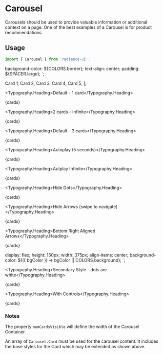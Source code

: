 
<Meta title="Carousel" component={Carousel} />

# Carousel

Carousels should be used to provide valuable information or additional context on a page. One of the best examples of a Carousel is for product recommendations.

## Usage

```jsx
import { Carousel } from 'radiance-ui';
```

<ArgsTable of={Carousel} />

  background-color: ${COLORS.border};
  text-align: center;
  padding: ${SPACER.large};
`;

  <Card key={1}>Card 1</Card>,
  <Card key={2}>Card 2</Card>,
  <Card key={3}>Card 3</Card>,
  <Card key={4}>Card 4</Card>,
  <Card key={5}>Card 5</Card>,
];

<Typography.Heading>Default - 1 card</Typography.Heading>

<Canvas>
  <Story name="1 card">
    <Carousel numCardsVisible={1}>{cards}</Carousel>
  </Story>
</Canvas>

<Typography.Heading>2 cards - Infinite</Typography.Heading>

<Canvas>
  <Story name="2 cards + infinite">
    <Carousel numCardsVisible={2} infinite>
      {cards}
    </Carousel>
  </Story>
</Canvas>

<Typography.Heading>Default - 3 cards</Typography.Heading>

<Canvas>
  <Story name="3 cards">
    <Carousel numCardsVisible={3}>{cards}</Carousel>
  </Story>
</Canvas>

<Typography.Heading>Autoplay (5 seconds)</Typography.Heading>

<Canvas>
  <Story name="autoplay">
    <Carousel numCardsVisible={1} autoplay>
      {cards}
    </Carousel>
  </Story>
</Canvas>

<Typography.Heading>Autplay Infinite</Typography.Heading>

<Canvas>
  <Story name="autoplay infinite">
    <Carousel numCardsVisible={1} autoplay infinite>
      {cards}
    </Carousel>
  </Story>
</Canvas>

<Typography.Heading>Hide Dots</Typography.Heading>

<Canvas>
  <Story name="Hide Dots">
    <Carousel numCardsVisible={1} hideDots>
      {cards}
    </Carousel>
  </Story>
</Canvas>

<Typography.Heading>Hide Arrows (swipe to navigate)</Typography.Heading>

<Canvas>
  <Story name="Hide Arrows (Swipe Navigation)">
    <Carousel numCardsVisible={1} hideArrows>
      {cards}
    </Carousel>
  </Story>
</Canvas>

<Typography.Heading>Bottom Right Aligned Arrows</Typography.Heading>

<Canvas>
  <Story name="Bottom Right Aligned Arrows">
    <Carousel numCardsVisible={2} bottomRightAlignedArrows>
      {cards}
    </Carousel>
  </Story>
</Canvas>

  display: flex;
  height: 150px;
  width: 375px;
  align-items: center;
  background-color: ${({ bgColor }) => bgColor || COLORS.background};
`;

<Typography.Heading>Secondary Style - dots are white</Typography.Heading>

<Canvas>
  <Story name="Secondary Style (All dots are white)">
    <CarouselContainer bgColor={COLORS.secondary}>
      <Carousel numCardsVisible={1} carouselType="secondary">
        {cards}
      </Carousel>
    </CarouselContainer>
  </Story>
</Canvas>

<Typography.Heading>With Controls</Typography.Heading>

<Canvas>
  <Story name="With Controls">
    <CarouselContainer bgColor={text('Background color', COLORS.background)}>
      <Carousel
        autoplay={boolean('autoplay', true)}
        autoplaySpeed={number('autoplaySpeed, in milliseconds', 5000)}
        carouselType={select(
          'carouselType',
          ['primary', 'secondary'],
          'primary',
        )}
        centerMode={boolean('centerMode', true)}
        hideArrows={boolean('hideArrows', false)}
        bottomRightAlignedArrows={boolean('bottomRightAlignedArrows', false)}
        hideDots={boolean('hideDots', false)}
        infinite={boolean('infinite', false)}
        numCardsVisible={number('numCardsVisible', 1)}
      >
        {cards}
      </Carousel>
    </CarouselContainer>
  </Story>
</Canvas>

### Notes

The property `numCardsVisible` will define the width of the Carousel Container.

An array of `Carousel.Card` must be used for the carousel content. It includes the base styles for the Card which may be extended as shown above.
